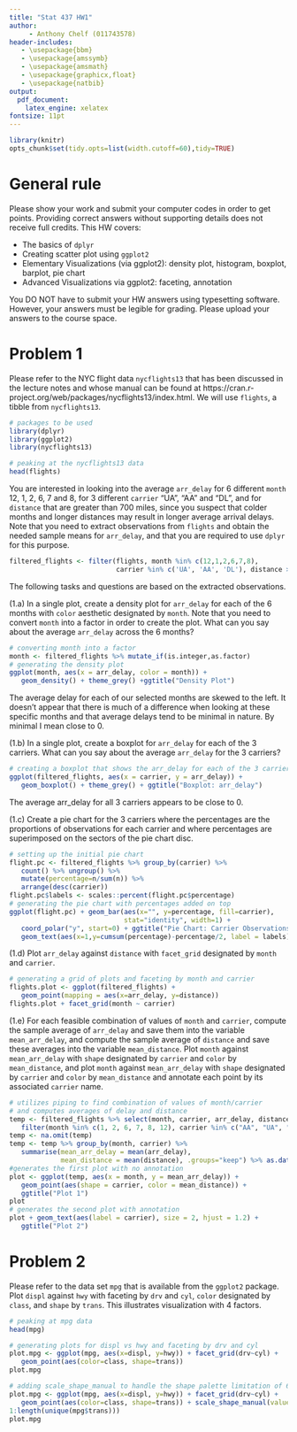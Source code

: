 ---
title: "Stat 437 HW1"
author: 
     - Anthony Chelf (011743578)
header-includes:
   - \usepackage{bbm}
   - \usepackage{amssymb}
   - \usepackage{amsmath}
   - \usepackage{graphicx,float}
   - \usepackage{natbib}
output: 
  pdf_document:
    latex_engine: xelatex
fontsize: 11pt
---

```{r, echo=FALSE, warning=FALSE}
library(knitr)
opts_chunk$set(tidy.opts=list(width.cutoff=60),tidy=TRUE)
```

# General rule

Please show your work and submit your computer codes in order to get points. Providing correct answers without supporting details does not receive full credits. This HW covers:

- The basics of `dplyr`
- Creating scatter plot using `ggplot2`
- Elementary Visualizations (via ggplot2): density plot, histogram, boxplot, barplot, pie chart
- Advanced Visualizations via ggplot2: faceting, annotation

You DO NOT have to submit your HW answers using typesetting software. However, your answers must be legible for grading. Please upload your answers to the course space.

# Problem 1

Please refer to the NYC flight data `nycflights13` that has been discussed in the lecture notes and whose manual can be found at https://cran.r-project.org/web/packages/nycflights13/index.html. We will use `flights`, a tibble from `nycflights13`.

```{r}
# packages to be used
library(dplyr)
library(ggplot2)
library(nycflights13)

# peaking at the nycflights13 data
head(flights)
```


You are interested in looking into the average `arr_delay` for 6 different `month` 12, 1, 2, 6, 7 and 8, for 3 different `carrier` "UA", "AA" and "DL", and for `distance` that are greater than 700 miles, since you suspect that colder months and longer distances may result in longer average arrival delays. Note that you need to extract observations from `flights` and obtain the needed sample means for `arr_delay`, and that you are required to use `dplyr` for this purpose.

```{r}
filtered_flights <- filter(flights, month %in% c(12,1,2,6,7,8),
                           carrier %in% c('UA', 'AA', 'DL'), distance > 700)
```

The following tasks and questions are based on the extracted observations.

(1.a) In a single plot, create a density plot for `arr_delay` for each of the 6 months with `color` aesthetic designated by `month`. Note that you need to convert `month` into a factor in order to create the plot. What can you say about the average `arr_delay` across the 6 months?

```{r}
# converting month into a factor
month <- filtered_flights %>% mutate_if(is.integer,as.factor)
# generating the density plot
ggplot(month, aes(x = arr_delay, color = month)) +
   geom_density() + theme_grey() +ggtitle("Density Plot")
```
The average delay for each of our selected months are skewed to the left. It doesn't appear that there is much of a difference when looking at these specific months and that average delays tend to be minimal in nature. By minimal I mean close to 0.

(1.b) In a single plot, create a boxplot for `arr_delay` for each of the 3 carriers. What can you say about the average `arr_delay` for the 3 carriers?

```{r}
# creating a boxplot that shows the arr_delay for each of the 3 carriers
ggplot(filtered_flights, aes(x = carrier, y = arr_delay)) +
   geom_boxplot() + theme_grey() + ggtitle("Boxplot: arr_delay")
```
The average arr_delay for all 3 carriers appears to be close to 0.

(1.c) Create a pie chart for the 3 carriers where the percentages are the proportions of observations for each carrier and where percentages are superimposed on the sectors of the pie chart disc.

```{r}
# setting up the initial pie chart
flight.pc <- filtered_flights %>% group_by(carrier) %>%
   count() %>% ungroup() %>%
   mutate(percentage=n/sum(n)) %>%
   arrange(desc(carrier))
flight.pc$labels <- scales::percent(flight.pc$percentage)
# generating the pie chart with percentages added on top
ggplot(flight.pc) + geom_bar(aes(x="", y=percentage, fill=carrier),
                             stat="identity", width=1) +
   coord_polar("y", start=0) + ggtitle("Pie Chart: Carrier Observations") +
   geom_text(aes(x=1,y=cumsum(percentage)-percentage/2, label = labels))
```

(1.d) Plot `arr_delay` against `distance` with `facet_grid` designated by `month` and `carrier`.

```{r}
# generating a grid of plots and faceting by month and carrier
flights.plot <- ggplot(filtered_flights) +
   geom_point(mapping = aes(x=arr_delay, y=distance))
flights.plot + facet_grid(month ~ carrier)
```

(1.e) For each feasible combination of values of `month` and `carrier`, compute the sample average of `arr_delay` and save them into the variable `mean_arr_delay`, and compute the sample average of `distance` and save these averages into the variable `mean_distance`. Plot `month` against `mean_arr_delay` with `shape` designated by `carrier` and `color` by `mean_distance`, and plot `month` against `mean_arr_delay` with `shape` designated by `carrier` and `color` by `mean_distance` and annotate each point by its associated `carrier` name. 

```{r}
# utilizes piping to find combination of values of month/carrier
# and computes averages of delay and distance
temp <- filtered_flights %>% select(month, carrier, arr_delay, distance) %>%
   filter(month %in% c(1, 2, 6, 7, 8, 12), carrier %in% c("AA", "UA", "DL"))
temp <- na.omit(temp)
temp <- temp %>% group_by(month, carrier) %>%
   summarise(mean_arr_delay = mean(arr_delay),
             mean_distance = mean(distance), .groups="keep") %>% as.data.frame()
#generates the first plot with no annotation
plot <- ggplot(temp, aes(x = month, y = mean_arr_delay)) +
   geom_point(aes(shape = carrier, color = mean_distance)) +
   ggtitle("Plot 1")
plot
# generates the second plot with annotation
plot + geom_text(aes(label = carrier), size = 2, hjust = 1.2) +
   ggtitle("Plot 2")
```

# Problem 2

Please refer to the data set `mpg` that is available from the `ggplot2` package. Plot `displ` against `hwy` with faceting by `drv` and `cyl`, `color` designated by `class`, and `shape` by `trans`. This illustrates visualization with 4 factors.

```{r}
# peaking at mpg data
head(mpg)
```

```{r}
# generating plots for displ vs hwy and faceting by drv and cyl
plot.mpg <- ggplot(mpg, aes(x=displ, y=hwy)) + facet_grid(drv~cyl) +
   geom_point(aes(color=class, shape=trans))
plot.mpg
```

```{r}
# adding scale_shape_manual to handle the shape palette limitation of 6
plot.mpg <- ggplot(mpg, aes(x=displ, y=hwy)) + facet_grid(drv~cyl) +
   geom_point(aes(color=class, shape=trans)) + scale_shape_manual(values =
1:length(unique(mpg$trans)))
plot.mpg
```


